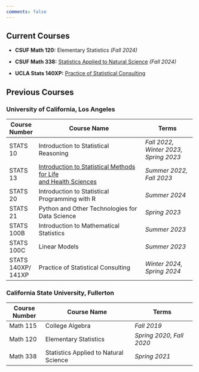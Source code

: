 ```yaml
---
comments: false
---
```


## Current Courses

-   **CSUF Math 120:** Elementary Statistics *(Fall 2024)*

-   **CSUF Math 338:** [Statistics Applied to Natural Science](https://csuf-math338.netlify.app) *(Fall 2024)*

-   **UCLA Stats 140XP:** [Practice of Statistical Consulting](/teaching/stats140xp.qmd)

## Previous Courses

### University of California, Los Angeles

+--------------------+------------------------------------------------------------------------------------+---------------------------------------+
| Course Number      | Course Name                                                                        | Terms                                 |
+====================+====================================================================================+=======================================+
| STATS 10           | Introduction to Statistical Reasoning                                              | *Fall 2022, Winter 2023, Spring 2023* |
+--------------------+------------------------------------------------------------------------------------+---------------------------------------+
| STATS 13           | [Introduction to Statistical Methods for Life](https://ucla-stats13.netlify.app)[\ | *Summer 2022, Fall 2023*              |
|                    | ](#0)[and Health Sciences](https://ucla-stats13.netlify.app)                       |                                       |
+--------------------+------------------------------------------------------------------------------------+---------------------------------------+
| STATS 20           | Introduction to Statistical Programming with R                                     | *Summer 2024*                         |
+--------------------+------------------------------------------------------------------------------------+---------------------------------------+
| STATS 21           | Python and Other Technologies for Data Science                                     | *Spring 2023*                         |
+--------------------+------------------------------------------------------------------------------------+---------------------------------------+
| STATS 100B         | Introduction to Mathematical Statistics                                            | *Summer 2023*                         |
+--------------------+------------------------------------------------------------------------------------+---------------------------------------+
| STATS 100C         | Linear Models                                                                      | *Summer 2023*                         |
+--------------------+------------------------------------------------------------------------------------+---------------------------------------+
| STATS 140XP/ 141XP | Practice of Statistical Consulting                                                 | *Winter 2024,* *Spring 2024*          |
+--------------------+------------------------------------------------------------------------------------+---------------------------------------+

### California State University, Fullerton

+---------------+---------------------------------------+--------------------------+
| Course Number | Course Name                           | Terms                    |
+===============+=======================================+==========================+
| Math 115      | College Algebra                       | *Fall 2019*              |
+---------------+---------------------------------------+--------------------------+
| Math 120      | Elementary Statistics                 | *Spring 2020, Fall 2020* |
+---------------+---------------------------------------+--------------------------+
| Math 338      | Statistics Applied to Natural Science | *Spring 2021*            |
+---------------+---------------------------------------+--------------------------+

